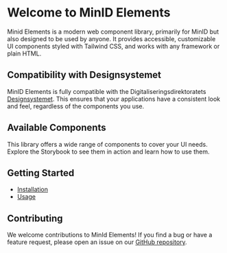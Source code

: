 
<Meta title="About" />

# Welcome to MinID Elements

Minid Elements is a modern web component library, primarily for MinID but also designed to be used by anyone. It provides accessible, customizable UI components styled with Tailwind CSS, and works with any framework or plain HTML.

## Compatibility with Designsystemet

MinID Elements is fully compatible with the Digitaliseringsdirektoratets [Designsystemet](https://github.com/digdir/designsystemet). This ensures that your applications have a consistent look and feel, regardless of the components you use.

## Available Components

This library offers a wide range of components to cover your UI needs. Explore the Storybook to see them in action and learn how to use them.

## Getting Started

- [Installation](?path=/docs/installation--docs)
- [Usage](?path=/docs/usage--docs)

## Contributing

We welcome contributions to MinId Elements! If you find a bug or have a feature request, please open an issue on our [GitHub repository](https://github.com/felleslosninger/minid-web-components/issues).

